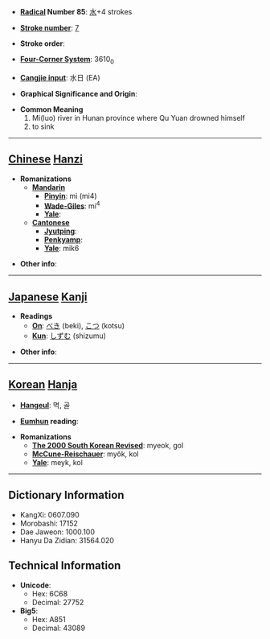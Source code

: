 * '''[[Wiktionary:Chinese radical index| Radical]] Number 85''': [[Wiktionary:Chinese radical index 水|水]]+4 strokes

* '''[[Wiktionary:Chinese total strokes index|Stroke number]]''': [[Wiktionary:Chinese total strokes index 7|7]]

* '''Stroke order''': 

* '''[[Wiktionary:Chinese four corner index|Four-Corner System]]''': 3610<sub>0</sub>

* '''[[Wiktionary:Chinese Cangjie index|Cangjie input]]''': 水日 (EA)

* '''Graphical Significance and Origin''': 

* '''Common Meaning'''
*#Mi(luo) river in Hunan province where Qu Yuan drowned himself
*# to sink


----

== [[Chinese]] [[Hanzi]] ==

* '''Romanizations'''
** '''[[Mandarin]]'''
*** '''[[Pinyin]]''': mì (mi4)
*** '''[[Wade-Giles]]''': mi<sup>4</sup>
*** '''[[Yale]]''': 
** '''[[Cantonese]]'''
*** '''[[Jyutping]]''':
*** '''[[Penkyamp]]''': 
*** '''[[Yale]]''': mik6

* '''Other info''': 

----

== [[Japanese]] [[Kanji]] ==

* '''Readings'''
** '''[[On]]''': [[べき]] (beki), [[こつ]] (kotsu)
** '''[[Kun]]''': [[しずむ]] (shizumu)

* '''Other info''':  

----

== [[Korean]] [[Hanja]] ==

* '''[[Hangeul]]''': 멱, 골

* '''[[Eumhun]] reading''': 

* '''Romanizations'''
** '''[[The 2000 South Korean Revised Romanization|The 2000 South Korean Revised]]''': myeok, gol
** '''[[McCune-Reischauer]]''': myŏk, kol
** '''[[Yale]]''': meyk, kol

----

== Dictionary Information ==

* KangXi: 0607.090
* Morobashi: 17152
* Dae Jaweon: 1000.100
* Hanyu Da Zidian: 31564.020

== Technical Information ==

* '''Unicode''':
** Hex: 6C68
** Decimal: 27752
* '''Big5''':
** Hex: A851
** Decimal: 43089